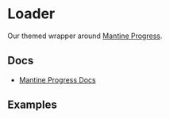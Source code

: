 
<Meta of={ProgressStories} />

# Loader

Our themed wrapper around [Mantine Progress](https://v6.mantine.dev/core/progress/).

## Docs

- [Mantine Progress Docs](https://v6.mantine.dev/core/progress/)

## Examples

<Canvas of={ProgressStories.Default} />
